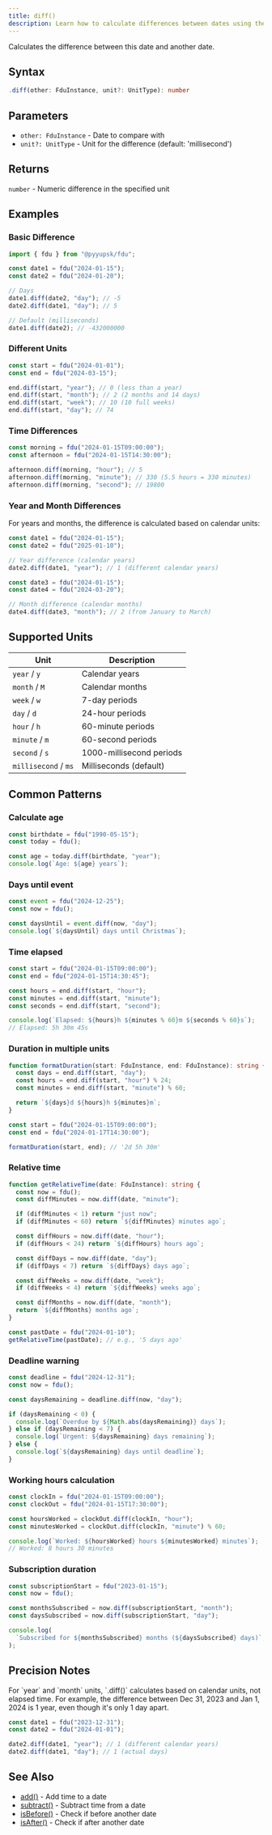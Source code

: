```yaml
---
title: diff()
description: Learn how to calculate differences between dates using the diff() method. Calculate age, duration, time elapsed, and date differences in years, months, weeks, days, hours, minutes, seconds, and milliseconds with practical examples for deadline warnings, relative time, working hours, and subscription duration tracking.
---
```


Calculates the difference between this date and another date.

## Syntax

```typescript
.diff(other: FduInstance, unit?: UnitType): number
```

## Parameters

- `other: FduInstance` - Date to compare with
- `unit?: UnitType` - Unit for the difference (default: 'millisecond')

## Returns

`number` - Numeric difference in the specified unit

## Examples

### Basic Difference

```typescript
import { fdu } from "@pyyupsk/fdu";

const date1 = fdu("2024-01-15");
const date2 = fdu("2024-01-20");

// Days
date1.diff(date2, "day"); // -5
date2.diff(date1, "day"); // 5

// Default (milliseconds)
date1.diff(date2); // -432000000
```

### Different Units

```typescript
const start = fdu("2024-01-01");
const end = fdu("2024-03-15");

end.diff(start, "year"); // 0 (less than a year)
end.diff(start, "month"); // 2 (2 months and 14 days)
end.diff(start, "week"); // 10 (10 full weeks)
end.diff(start, "day"); // 74
```

### Time Differences

```typescript
const morning = fdu("2024-01-15T09:00:00");
const afternoon = fdu("2024-01-15T14:30:00");

afternoon.diff(morning, "hour"); // 5
afternoon.diff(morning, "minute"); // 330 (5.5 hours = 330 minutes)
afternoon.diff(morning, "second"); // 19800
```

### Year and Month Differences

For years and months, the difference is calculated based on calendar units:

```typescript
const date1 = fdu("2024-01-15");
const date2 = fdu("2025-01-10");

// Year difference (calendar years)
date2.diff(date1, "year"); // 1 (different calendar years)

const date3 = fdu("2024-01-15");
const date4 = fdu("2024-03-20");

// Month difference (calendar months)
date4.diff(date3, "month"); // 2 (from January to March)
```

## Supported Units

| Unit                 | Description              |
| -------------------- | ------------------------ |
| `year` / `y`         | Calendar years           |
| `month` / `M`        | Calendar months          |
| `week` / `w`         | 7-day periods            |
| `day` / `d`          | 24-hour periods          |
| `hour` / `h`         | 60-minute periods        |
| `minute` / `m`       | 60-second periods        |
| `second` / `s`       | 1000-millisecond periods |
| `millisecond` / `ms` | Milliseconds (default)   |

## Common Patterns

### Calculate age

```typescript
const birthdate = fdu("1990-05-15");
const today = fdu();

const age = today.diff(birthdate, "year");
console.log(`Age: ${age} years`);
```

### Days until event

```typescript
const event = fdu("2024-12-25");
const now = fdu();

const daysUntil = event.diff(now, "day");
console.log(`${daysUntil} days until Christmas`);
```

### Time elapsed

```typescript
const start = fdu("2024-01-15T09:00:00");
const end = fdu("2024-01-15T14:30:45");

const hours = end.diff(start, "hour");
const minutes = end.diff(start, "minute");
const seconds = end.diff(start, "second");

console.log(`Elapsed: ${hours}h ${minutes % 60}m ${seconds % 60}s`);
// Elapsed: 5h 30m 45s
```

### Duration in multiple units

```typescript
function formatDuration(start: FduInstance, end: FduInstance): string {
  const days = end.diff(start, "day");
  const hours = end.diff(start, "hour") % 24;
  const minutes = end.diff(start, "minute") % 60;

  return `${days}d ${hours}h ${minutes}m`;
}

const start = fdu("2024-01-15T09:00:00");
const end = fdu("2024-01-17T14:30:00");

formatDuration(start, end); // '2d 5h 30m'
```

### Relative time

```typescript
function getRelativeTime(date: FduInstance): string {
  const now = fdu();
  const diffMinutes = now.diff(date, "minute");

  if (diffMinutes < 1) return "just now";
  if (diffMinutes < 60) return `${diffMinutes} minutes ago`;

  const diffHours = now.diff(date, "hour");
  if (diffHours < 24) return `${diffHours} hours ago`;

  const diffDays = now.diff(date, "day");
  if (diffDays < 7) return `${diffDays} days ago`;

  const diffWeeks = now.diff(date, "week");
  if (diffWeeks < 4) return `${diffWeeks} weeks ago`;

  const diffMonths = now.diff(date, "month");
  return `${diffMonths} months ago`;
}

const pastDate = fdu("2024-01-10");
getRelativeTime(pastDate); // e.g., '5 days ago'
```

### Deadline warning

```typescript
const deadline = fdu("2024-12-31");
const now = fdu();

const daysRemaining = deadline.diff(now, "day");

if (daysRemaining < 0) {
  console.log(`Overdue by ${Math.abs(daysRemaining)} days`);
} else if (daysRemaining < 7) {
  console.log(`Urgent: ${daysRemaining} days remaining`);
} else {
  console.log(`${daysRemaining} days until deadline`);
}
```

### Working hours calculation

```typescript
const clockIn = fdu("2024-01-15T09:00:00");
const clockOut = fdu("2024-01-15T17:30:00");

const hoursWorked = clockOut.diff(clockIn, "hour");
const minutesWorked = clockOut.diff(clockIn, "minute") % 60;

console.log(`Worked: ${hoursWorked} hours ${minutesWorked} minutes`);
// Worked: 8 hours 30 minutes
```

### Subscription duration

```typescript
const subscriptionStart = fdu("2023-01-15");
const now = fdu();

const monthsSubscribed = now.diff(subscriptionStart, "month");
const daysSubscribed = now.diff(subscriptionStart, "day");

console.log(
  `Subscribed for ${monthsSubscribed} months (${daysSubscribed} days)`,
);
```

## Precision Notes

<Callout type="info">
  For `year` and `month` units, `.diff()` calculates based on calendar units,
  not elapsed time. For example, the difference between Dec 31, 2023 and Jan 1,
  2024 is 1 year, even though it's only 1 day apart.
</Callout>

```typescript
const date1 = fdu("2023-12-31");
const date2 = fdu("2024-01-01");

date2.diff(date1, "year"); // 1 (different calendar years)
date2.diff(date1, "day"); // 1 (actual days)
```

## See Also

- [add()](/docs/api/add) - Add time to a date
- [subtract()](/docs/api/subtract) - Subtract time from a date
- [isBefore()](/docs/api/is-before) - Check if before another date
- [isAfter()](/docs/api/is-after) - Check if after another date
